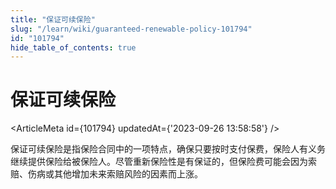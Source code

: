```yaml
---
title: "保证可续保险"
slug: "/learn/wiki/guaranteed-renewable-policy-101794"
id: "101794"
hide_table_of_contents: true
---
```



# 保证可续保险

<ArticleMeta id={101794} updatedAt={'2023-09-26 13:58:58'} />
<div className='border-solid border-b border-t-0 my-4 border-[var(--ifm-color-gray-300)]' />

保证可续保险是指保险合同中的一项特点，确保只要按时支付保费，保险人有义务继续提供保险给被保险人。尽管重新保险性是有保证的，但保险费可能会因为索赔、伤病或其他增加未来索赔风险的因素而上涨。
